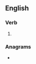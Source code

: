 ==English==

===Verb===
{{head|en|verb form}}

# {{en-third-person singular of|bestrew}}

===Anagrams===
* {{anagrams|en|a=beersstw|Websters|websters}}